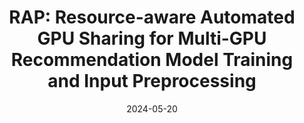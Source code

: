 ---
title: 'RAP: Resource-aware Automated GPU Sharing for Multi-GPU Recommendation Model Training and Input Preprocessing'
date: '2024-05-20'
tags: ['ASPLOS']
draft: false
authors: ['Zheng Wang', 'Yuke Wang', 'Jiaqi Deng', 'Da Zheng', 'Ang Li', 'Yufei Ding']
canonicalUrl: https://dl.acm.org/doi/10.1145/3620665.3640406
---